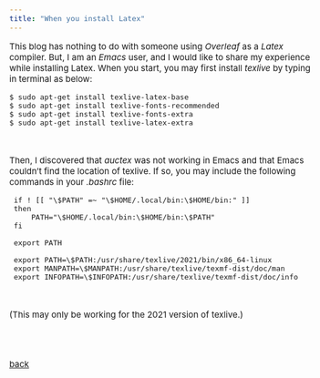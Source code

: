 ```yaml
---
title: "When you install Latex"
---
```


<style type="text/css">

body, td {
   font-size: 15px;
}
pre {
  font-size: 15px
}
</style>


This blog has nothing to do with someone using *Overleaf* as a *Latex* compiler. But, I am an *Emacs* user, and I would like to share my experience while installing Latex. When you start, you may first install *texlive* by typing in terminal as below:

```
$ sudo apt-get install texlive-latex-base 
$ sudo apt-get install texlive-fonts-recommended 
$ sudo apt-get install texlive-fonts-extra 
$ sudo apt-get install texlive-latex-extra 
```
<br>

Then, I discovered that *auctex* was not working in Emacs and that Emacs couldn't find the location of texlive. If so, you may include the following commands in your *.bashrc* file:

```
 if ! [[ "\$PATH" =~ "\$HOME/.local/bin:\$HOME/bin:" ]] 
 then 
     PATH="\$HOME/.local/bin:\$HOME/bin:\$PATH" 
 fi 

 export PATH 
 
 export PATH=\$PATH:/usr/share/texlive/2021/bin/x86_64-linux 
 export MANPATH=\$MANPATH:/usr/share/texlive/texmf-dist/doc/man 
 export INFOPATH=\$INFOPATH:/usr/share/texlive/texmf-dist/doc/info 
```

<br>

(This may only be working for the 2021 version of texlive.)


<br>
<br>    

[back](../linux.html)
